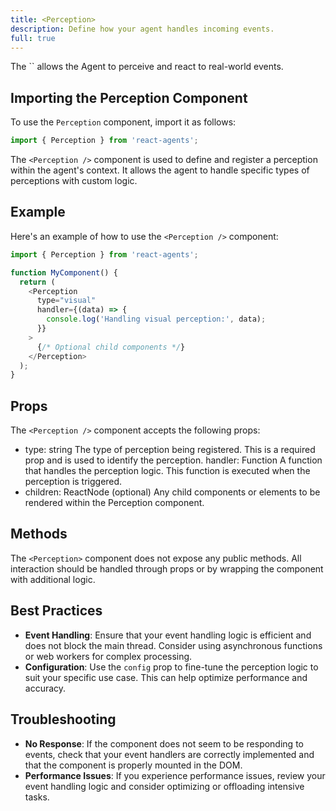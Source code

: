 ```yaml
---
title: <Perception>
description: Define how your agent handles incoming events.
full: true
---
```


<InlineTOC defaultOpen items={toc} />
The `<Perception />` allows the Agent to perceive and react to real-world events.

## Importing the Perception Component
To use the `Perception` component, import it as follows:
```javascript
import { Perception } from 'react-agents';
```

The `<Perception />` component is used to define and register a perception within the agent's context. It allows the agent to handle specific types of perceptions with custom logic.

## Example
Here's an example of how to use the `<Perception />` component:
```javascript
import { Perception } from 'react-agents';

function MyComponent() {
  return (
    <Perception
      type="visual"
      handler={(data) => {
        console.log('Handling visual perception:', data);
      }}
    >
      {/* Optional child components */}
    </Perception>
  );
}
```

## Props
The `<Perception />` component accepts the following props:
- type: string
The type of perception being registered. This is a required prop and is used to identify the perception.
handler: Function
A function that handles the perception logic. This function is executed when the perception is triggered.
- children: ReactNode (optional)
Any child components or elements to be rendered within the Perception component.

## Methods
The `<Perception>` component does not expose any public methods. All interaction should be handled through props or by wrapping the component with additional logic.

## Best Practices
- **Event Handling**: Ensure that your event handling logic is efficient and does not block the main thread. Consider using asynchronous functions or web workers for complex processing.
- **Configuration**: Use the `config` prop to fine-tune the perception logic to suit your specific use case. This can help optimize performance and accuracy.

## Troubleshooting
- **No Response**: If the component does not seem to be responding to events, check that your event handlers are correctly implemented and that the component is properly mounted in the DOM.
- **Performance Issues**: If you experience performance issues, review your event handling logic and consider optimizing or offloading intensive tasks.